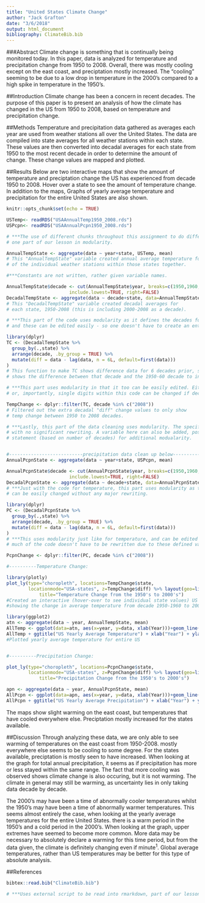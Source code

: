 ```yaml
---
title: "United States Climate Change"
author: "Jack Grafton"
date: "3/6/2018"
output: html_document
bibliography: ClimateBib.bib
---
```


###Abstract
Climate change is something that is continually being monitored today. In this paper, data is analyzed for temperature and precipitation change from 1950 to 2008. Overall, there was mostly cooling except on the east coast, and preciptation mostly increased. The "cooling" seeming to be due to a low drop in temperature in the 2000's compared to a high spike in temperature in the 1950's. 


##Introduction
Climate change has been a concern in recent decades. The purpose of this paper is to present an analysis of how the climate has changed in the US from 1950 to 2008, based on temperature and precipitation change.

##Methods
Temperature and precipitation data gathered as averages each year are used from weather stations all over the United States. The data are compiled into state averages for all weather stations within each state. These values are then converted into decadal averages for each state from 1950 to the most recent decade in order to determine the amount of change. These change values are mapped and plotted.

##Results
Below are two interactive maps that show the amount of temperature and preciptation change the US has experienced from decade 1950 to 2008. Hover over a state to see the amount of temperature change. In addition to the maps, Graphs of yearly average temperature and precipitation for the entire United States are also shown.

```r
knitr::opts_chunk$set(echo = TRUE)
```



```r
USTemp<- readRDS("USAAnnualTemp1950_2008.rds")
USPcpn<- readRDS("USAAnnualPcpn1950_2008.rds")

# ***The use of different chunks throughout this assignment to do different tasks highlights
# one part of our lesson in modularity.
```


```r
AnnualTempState <- aggregate(data ~ year+state, USTemp, mean)
# This "AnnualTempState" variable created annual average temperature for each state by averaging all
# of the individual weather stations within those states together.

#***Constants are not written, rather given variable names.

AnnualTempState$decade <- cut(AnnualTempState$year, breaks=c(1950,1960,1970,1980,1990,2000,2008,2010), labels=c(1950,1960,1970,1980,1990,2000,2008), 
                       include.lowest=TRUE, right=FALSE)
DecadalTempState <- aggregate(data ~ decade+state, data=AnnualTempState, mean)
# This "DecadalTempState" variable created decadal averages for 
# each state, 1950-2008 (this is including 2000-2008 as a decade).

# ***This part of the code uses modularity as it defines the decades for the information output,
# and these can be edited easily - so one doesn't have to create an entire new variable.

library(dplyr)
TC <- (DecadalTempState %>%
  group_by(.,state) %>%
  arrange(decade, .by_group = TRUE) %>%
  mutate(diff = data - lag(data, n = 6L, default=first(data)))
)
# This function to make TC shows difference data for 6 decades prior, so on each 2000-08 value it
# shows the difference between that decade and the 1950-60 decade to indicate warming/cooling.

# ***This part uses modularity in that it too can be easily edited. Either it can be grouped differently
# or, importantly, single digits within this code can be changed if decades are added.

TempChange <- dplyr::filter(TC, decade %in% c("2008"))
# Filtered out the extra decadal "diff" change values to only show 
# temp change between 1950 to 2008 decades.

# ***Lastly, this part of the data cleaning uses modularity. The specified decade "2008" can be changed
# with no significant rewriting. A variable here can also be added, possibly, with a for and if 
# statement (based on number of decades) for additional modualarity.


#---------------------------precipitation data clean up below-----------------------------
AnnualPcpnState <- aggregate(data ~ year+state, USPcpn, mean)

AnnualPcpnState$decade <- cut(AnnualPcpnState$year, breaks=c(1950,1960,1970,1980,1990,2000,2008,2010), labels=c(1950,1960,1970,1980,1990,2000,2008), 
                       include.lowest=TRUE, right=FALSE)
DecadalPcpnState <- aggregate(data ~ decade+state, data=AnnualPcpnState, mean)
# ***Just with the code for temperature, this part uses modularity as the decades within the variable
# can be easily changed without any major rewriting.

library(dplyr)
PC <- (DecadalPcpnState %>%
  group_by(.,state) %>%
  arrange(decade, .by_group = TRUE) %>%
  mutate(diff = data - lag(data, n = 6L, default=first(data)))
)
# ***This uses modularity just like for temperature, and can be edited easily for added decades and
# much of the code doesn't have to be rewritten due to these defined variables.

PcpnChange <- dplyr::filter(PC, decade %in% c("2008"))

```

```r
#----------Temperature Change:

library(plotly)
plot_ly(type="choropleth", locations=TempChange$state, 
        locationmode="USA-states", z=TempChange$diff) %>% layout(geo=list(scope="usa"), 
            title="Temperature Change from the 1950's to 2000's")
#Created an interactive (hover-over to see individual state values) US heatmap 
#showing the change in average temperature from decade 1950-1960 to 2000-2008

library(ggplot2)
atn <- aggregate(data ~ year, AnnualTempState, mean)
AllTemp <- ggplot(data=atn, aes(x=year, y=data, xlab(Year)))+geom_line(colour="red")
AllTemp + ggtitle("US Yearly Average Temperature") + xlab("Year") + ylab("Temperature")
#Plotted yearly average temperature for entire US


#----------Precipitation Change:

plot_ly(type="choropleth", locations=PcpnChange$state, 
        locationmode="USA-states", z=PcpnChange$diff) %>% layout(geo=list(scope="usa"), 
            title="Precipitation Change from the 1950's to 2000's")

apn <- aggregate(data ~ year, AnnualPcpnState, mean)
AllPcpn <- ggplot(data=apn, aes(x=year, y=data, xlab(Year)))+geom_line(colour="blue")
AllPcpn + ggtitle("US Yearly Average Precipitation") + xlab("Year") + ylab("Precipitation")

```


The maps show slight warming on the east coast, but temperatures that have cooled everywhere else. Preciptation mostly increased for the states available.

##Discussion
Through analyzing these data, we are only able to see warming of temperatures on the east coast from 1950-2008. mostly everywhere else seems to be cooling to some degree. For the states available, preciptation is mostly seen to have increased. When looking at the graph for total annual precipitation, it seems as if precipitation has more or less stayed within the same range. The fact that more cooling was observed shows climate change is also occuring, but it is not warming. The climate in general may still be warming, as uncertainty lies in only taking data decade by decade. 

The 2000's may have been a time of abnormally cooler temperatures whilst the 1950's may have been a time of abnormally warmer temperatures. This seems almost entirely the case, when looking at the yearly average temperatures for the entire United States. there is a warm period in the 1950's and a cold period in the 2000's. When looking at the graph, upper extremes have seemed to become more common. More data may be necessary to absolutely declare a warming for this time period, but from the data given, the climate is definitely changing even if minute^1^. Global average temperatures, rather than US temperatures may be better for this type of absolute analysis. 

##References

```r

bibtex::read.bib("ClimateBib.bib")

# ***Uses external script to be read into rmarkdown, part of our lesson in advanced modularity.
```
